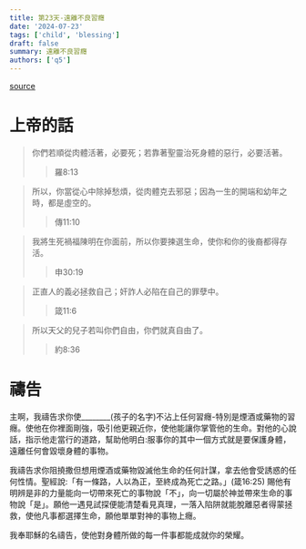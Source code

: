 ```yaml
---
title: 第23天-遠離不良習癮
date: '2024-07-23'
tags: ['child', 'blessing']
draft: false
summary: 遠離不良習癮
authors: ['q5']
---
```


[source](https://q5help.me/faith/PrayForTheChildren.jsp)

# 上帝的話

> 你們若順從肉體活著，必要死；若靠著聖靈治死身體的惡行，必要活著。
>> 羅8:13

> 所以，你當從心中除掉愁煩，從肉體克去邪惡；因為一生的開端和幼年之時，都是虛空的。
>> 傳11:10

> 我將生死禍福陳明在你面前，所以你要揀選生命，使你和你的後裔都得存活。
>> 申30:19

> 正直人的義必拯救自己；奸詐人必陷在自己的罪孽中。
>> 箴11:6

> 所以天父的兒子若叫你們自由，你們就真自由了。
>> 約8:36

# 禱告

主啊，我禱告求你使________(孩子的名字)不沾上任何習癮-特別是煙酒或藥物的習癮。使他在你裡面剛強，吸引他更親近你，使他能讓你掌管他的生命。對他的心說話，指示他走當行的道路，幫助他明白:服事你的其中一個方式就是要保護身體，遠離任何會毀壞身體的事物。

我禱告求你阻撓撒但想用煙酒或藥物毀滅他生命的任何計謀，拿去他會受誘惑的任何性情。聖經說:「有一條路，人以為正，至終成為死亡之路。」(箴16:25) 賜他有明辨是非的力量能向一切帶來死亡的事物說「不」，向一切屬於神並帶來生命的事物說「是」。願他一遇見試探便能清楚看見真理，一落入陷阱就能脫離惡者得蒙拯救，使他凡事都選擇生命，願他單單對神的事物上癮。

我奉耶穌的名禱告，使他對身體所做的每一件事都能成就你的榮耀。

